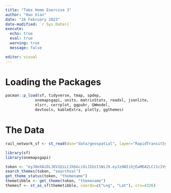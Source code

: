 ```yaml
---
title: "Take Home Exercise 3"
author: "Hao Xian"
date: "16 February 2023"
date-modified: `r Sys.Date()`
execute: 
  echo: true
  eval: true
  warning: true
  message: false

editor: visual
---
```


# Loading the Packages

```r
pacman::p_load(sf, tidyverse, tmap, spdep, 
             onemapsgapi, units, matrixStats, readxl, jsonlite,
             olsrr, corrplot, ggpubr, GWmodel,
             devtools, kableExtra, plotly, ggthemes)
```

# The Data

```r
rail_network_sf <- st_read(dsn="data/geospatial", layer="RapidTransitSystemStation")
```

```r
library(sf)
library(onemapsgapi)

token <- "eyJ0eXAiOiJKV1QiLCJhbGciOiJIUzI1NiJ9.eyJzdWIiOjEwMDA2LCJ1c2VyX2lkIjoxMDAwNiwiZW1haWwiOiJoeGNoZW4wMEBnbWFpbC5jb20iLCJmb3JldmVyIjpmYWxzZSwiaXNzIjoiaHR0cDpcL1wvb20yLmRmZS5vbmVtYXAuc2dcL2FwaVwvdjJcL3VzZXJcL3Nlc3Npb24iLCJpYXQiOjE2Nzg2MTIyOTYsImV4cCI6MTY3OTA0NDI5NiwibmJmIjoxNjc4NjEyMjk2LCJqdGkiOiJmNGY0ZWMxOTM0NzVjMGE5YTY0Mzg5Y2VkYjQ5MGE4ZCJ9.XxeiSlakErR5Pk88zYp1OZ7adGDgG7C7JSIGLECPuPA"
search_themes(token, "searchval")
get_theme_status(token, "themename")
themetibble <- get_theme(token, "themename")
themesf <- st_as_sf(themetibble, coords=c("Lng", "Lat"), crs=4326)
```
